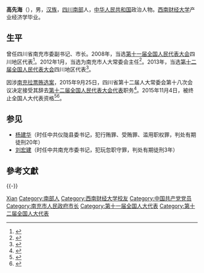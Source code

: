 '''高先海'''（{{bd|1957年|3月|}}），男，[[汉族|汉族]]，[[四川|四川]][[南部县|南部]]人，[[中华人民共和国|中华人民共和国]]政治人物。[[西南财经大学|西南财经大学]]产业经济学毕业。

== 生平 ==
曾任四川省南充市委副书记、市长。2008年，当选[[第十一届全国人民代表大会|第十一届全国人民代表大会]]四川地区代表<ref>{{cite news|title=全国人大代表信息-高先海|url= http://210.82.31.1:8084/delegate/viewDelegate.action?dbid=112235|accessdate=2013-04-05|newspaper=全国人大网|archive-url=https://web.archive.org/web/20140523230447/http://www.npc.gov.cn/delegate/viewDelegate.action?dbid=112235|archive-date=2014-05-23|dead-url=yes}}</ref>。2012年1月，当选为南充市人大常委会主任<ref>{{cite web|title=高先海当选四川南充人大常委会主任 向东任市长|url=http://news.xinhuanet.com/politics/2012-01/09/c_122558539.htm|publisher=新华网|accessdate=2012-01-09|deadurl=yes|archiveurl=https://web.archive.org/web/20120114090402/http://news.xinhuanet.com/politics/2012-01/09/c_122558539.htm|archivedate=2012-01-14}}</ref>。2013年，当选[[第十二届全国人民代表大会|第十二届全国人民代表大会]]四川地区代表<ref>{{cite news|title=全国人大代表信息-高先海|url= http://210.82.31.1:8084/delegate/viewDelegate.action?dbid=122214|accessdate=2013-04-05|newspaper=全国人大网|deadurl=yes|archiveurl=https://web.archive.org/web/20140523225656/http://www.npc.gov.cn/delegate/viewDelegate.action?dbid=122214|archivedate=2014-05-23}}</ref>。

因涉[[南充拉票贿选案|南充拉票贿选案]]，2015年9月25日，四川省第十二届人大常委会第十八次会议决定接受其辞去[[第十二届全国人民代表大会代表|第十二届全国人民代表大会代表]]职务<ref>{{cite news|title=第十二届全国人民代表大会常务委员会代表资格审查委员会关于个别代表的代表资格的报告（2015年11月4日第十二届全国人民代表大会常务委员会第十七次会议通过）|url=http://www.npc.gov.cn/wxzl/gongbao/2016-01/05/content_1958847.htm|accessdate=2016-07-04|newspaper=中国人大网|archive-date=2020-11-11|archive-url=https://web.archive.org/web/20201111015355/http://www.npc.gov.cn/wxzl/gongbao/2016-01/05/content_1958847.htm|dead-url=yes}}</ref>。2015年11月4日，被终止全国人大代表资格<ref>{{cite web|url=http://m.thepaper.cn/newsDetail_forward_1393020|publisher=澎湃新闻网|accessdate=2015-11-04|title=四川南充市人大常委会原主任高先海全国人大代表资格被终止|archive-date=2016-01-26|archive-url=https://web.archive.org/web/20160126142436/http://m.thepaper.cn/newsDetail_forward_1393020|dead-url=no}}</ref><ref name=2015-11d>{{cite news|title=全国人民代表大会常务委员会公告 〔十二届〕第十五号|url=http://www.npc.gov.cn/npc/xinwen/2015-11/05/content_1950432.htm|accessdate=2016-01-09|agency=全国人大|date=2015年11月5日|archive-url=https://web.archive.org/web/20161213111822/http://www.npc.gov.cn/npc/xinwen/2015-11/05/content_1950432.htm|archive-date=2016年12月13日|dead-url=yes}}</ref>。

== 参见 ==
* [[杨建华_(南充市)|杨建华]]（时任中共仪陇县委书记，犯行贿罪、受贿罪、滥用职权罪，判处有期徒刑20年）
* [[刘宏建|刘宏建]]（时任中共南充市委书记，犯玩忽职守罪，判处有期徒刑3年）

==參考文獻==
{{reflist}}

{{-}}
{{start box}}
{{s-par|prc-lpc}}
{{s-before|[[刘宏建|刘宏建]]}}
{{s-title|[[南充市人民代表大会常务委员会|南充市人民代表大会常务委员会]]主任|2012年1月－2015年5月}}
{{s-after|[[袁险峰|袁险峰]]}}
{{s-gov|prc}}
{{s-before|[[杜光辉|杜光辉]]}}
{{s-title|[[南充市人民政府|南充市人民政府]]市长|2006年2月－2012年1月}}
{{s-after|[[向东_(1968年)|向东]]}}
{{end box}}

{{Authority control}}
{{DEFAULTSORT:Gao高}}
[[Category:高姓|Xian]]
[[Category:南部人|Category:南部人]]
[[Category:西南财经大学校友|Category:西南财经大学校友]]
[[Category:中国共产党党员|Category:中国共产党党员]]
[[Category:南充市人民政府市长|Category:南充市人民政府市长]]
[[Category:第十一届全国人大代表|Category:第十一届全国人大代表]]
[[Category:第十二届全国人大代表|Category:第十二届全国人大代表]]